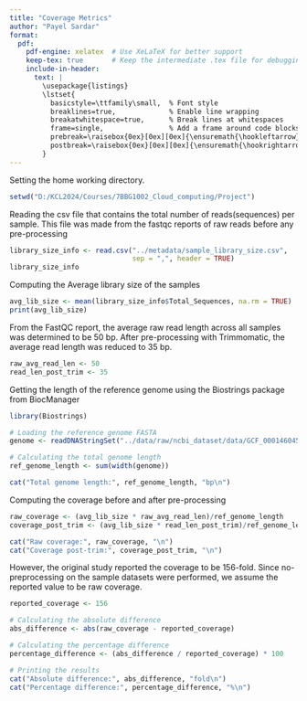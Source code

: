 ```yaml
---
title: "Coverage Metrics"
author: "Payel Sardar"
format: 
  pdf:
    pdf-engine: xelatex  # Use XeLaTeX for better support
    keep-tex: true       # Keep the intermediate .tex file for debugging
    include-in-header:
      text: |
        \usepackage{listings}
        \lstset{
          basicstyle=\ttfamily\small,  % Font style
          breaklines=true,             % Enable line wrapping
          breakatwhitespace=true,      % Break lines at whitespaces
          frame=single,                % Add a frame around code blocks
          prebreak=\raisebox{0ex}[0ex][0ex]{\ensuremath{\hookleftarrow}}, % Indicate broken lines
          postbreak=\raisebox{0ex}[0ex][0ex]{\ensuremath{\hookrightarrow}}
        }
---
```


Setting the home working directory.
```r
setwd("D:/KCL2024/Courses/7BBG1002_Cloud_computing/Project")
```

Reading the csv file that contains the total number of reads(sequences) per sample. This file was made from the fastqc reports of raw reads before any pre-processing
```r
library_size_info <- read.csv("../metadata/sample_library_size.csv", 
                              sep = ",", header = TRUE)
library_size_info
```
Computing the Average library size of the samples
```r
avg_lib_size <- mean(library_size_info$Total_Sequences, na.rm = TRUE)
print(avg_lib_size)
```
From the FastQC report, the average raw read length across all samples was determined to be 50 bp. After pre-processing with Trimmomatic, the average read length was reduced to 35 bp.
```r
raw_avg_read_len <- 50
read_len_post_trim <- 35
```

Getting the length of the reference genome using the Biostrings package from BiocManager
```r
library(Biostrings)

# Loading the reference genome FASTA
genome <- readDNAStringSet("../data/raw/ncbi_dataset/data/GCF_000146045.2/genome.fa")

# Calculating the total genome length
ref_genome_length <- sum(width(genome))

cat("Total genome length:", ref_genome_length, "bp\n")
```

Computing the coverage before and after pre-processing
```r
raw_coverage <- (avg_lib_size * raw_avg_read_len)/ref_genome_length
coverage_post_trim <- (avg_lib_size * read_len_post_trim)/ref_genome_length

cat("Raw coverage:", raw_coverage, "\n")
cat("Coverage post-trim:", coverage_post_trim, "\n")
```
However, the original study reported the coverage to be 156-fold. Since no-preprocessing on the sample datasets were performed, we assume the reported value to be raw coverage. 
```r
reported_coverage <- 156

# Calculating the absolute difference
abs_difference <- abs(raw_coverage - reported_coverage)

# Calculating the percentage difference
percentage_difference <- (abs_difference / reported_coverage) * 100

# Printing the results
cat("Absolute difference:", abs_difference, "fold\n")
cat("Percentage difference:", percentage_difference, "%\n")
```


